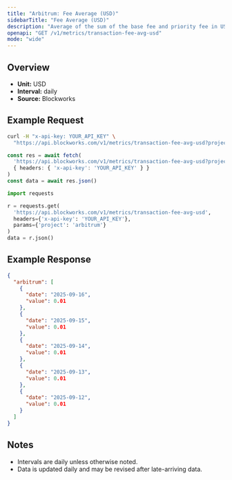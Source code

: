 ```yaml
---
title: "Arbitrum: Fee Average (USD)"
sidebarTitle: "Fee Average (USD)"
description: "Average of the sum of the base fee and priority fee in USD that day"
openapi: "GET /v1/metrics/transaction-fee-avg-usd"
mode: "wide"
---
```


## Overview

- **Unit:** USD
- **Interval:** daily
- **Source:** Blockworks

## Example Request

<CodeGroup>

```bash cURL
curl -H "x-api-key: YOUR_API_KEY" \
  "https://api.blockworks.com/v1/metrics/transaction-fee-avg-usd?project=arbitrum"
```

```typescript TypeScript
const res = await fetch(
  'https://api.blockworks.com/v1/metrics/transaction-fee-avg-usd?project=arbitrum',
  { headers: { 'x-api-key': 'YOUR_API_KEY' } }
)
const data = await res.json()
```

```python Python
import requests

r = requests.get(
  'https://api.blockworks.com/v1/metrics/transaction-fee-avg-usd',
  headers={'x-api-key': 'YOUR_API_KEY'},
  params={'project': 'arbitrum'}
)
data = r.json()
```

</CodeGroup>

## Example Response

```json
{
  "arbitrum": [
    {
      "date": "2025-09-16",
      "value": 0.01
    },
    {
      "date": "2025-09-15",
      "value": 0.01
    },
    {
      "date": "2025-09-14",
      "value": 0.01
    },
    {
      "date": "2025-09-13",
      "value": 0.01
    },
    {
      "date": "2025-09-12",
      "value": 0.01
    }
  ]
}
```

## Notes
- Intervals are daily unless otherwise noted.
- Data is updated daily and may be revised after late-arriving data.